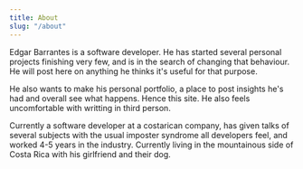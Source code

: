```yaml
---
title: About
slug: "/about"
---
```


Edgar Barrantes is a software developer. He has started several personal projects finishing very few, and is in the search of changing that behaviour. He will post here on anything he thinks it's useful for that purpose.

He also wants to make his personal portfolio, a place to post insights he's had and overall see what happens. Hence this site. He also feels uncomfortable with writting in third person.

Currently a software developer at a costarican company, has given talks of several subjects with the usual imposter syndrome all developers feel, and worked 4-5 years in the industry. Currently living in the mountainous side of Costa Rica with his girlfriend and their dog.
